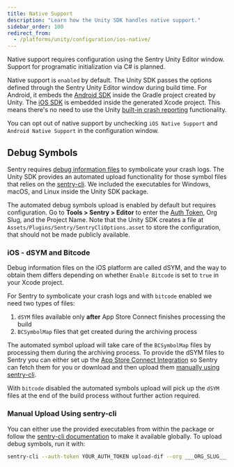 ```yaml
---
title: Native Support
description: "Learn how the Unity SDK handles native support."
sidebar_order: 100
redirect_from:
  - /platforms/unity/configuration/ios-native/
---
```


<Note>

Native support requires configuration using the Sentry Unity Editor window. Support for programatic initialization via C# is planned.

</Note>

Native support is `enabled` by default. The Unity SDK passes the options defined through the Sentry Unity Editor window during build time. For Android, it embeds the [Android SDK](/platforms/android/) inside the Gradle project created by Unity. The [iOS SDK](/platforms/apple/guides/ios/) is embedded inside the generated Xcode project. This means there's no need to use the Unity [built-in crash reporting](https://docs.unity3d.com/ScriptReference/CrashReport.html) functionality.

You can opt out of native support by unchecking `iOS Native Support` and `Android Native Support` in the configuration window.

## Debug Symbols

Sentry requires [debug information files](/platforms/android/data-management/debug-files/) to symbolicate your crash logs. The Unity SDK provides an automated upload functionality for those symbol files that relies on the [sentry-cli](/product/cli/). We included the executables for Windows, macOS, and Linux inside the Unity SDK package.

The automated debug symbols upload is enabled by default but requires configuration. Go to **Tools > Sentry > Editor** to enter the [Auth Token](https://sentry.io/api/), Org Slug, and the Project Name. Note that the Unity SDK creates a file at `Assets/Plugins/Sentry/SentryCliOptions.asset` to store the configuration, that should not be made publicly available.

### iOS - dSYM and Bitcode

Debug information files on the iOS platform are called dSYM, and the way to obtain them differs depending on whether `Enable Bitcode` is set to `true` in your Xcode project.

For Sentry to symbolicate your crash logs and with `bitcode` enabled we need two types of files:
1. `dSYM` files available only **after** App Store Connect finishes processing the build
2. `BCSymbolMap` files that get created during the archiving process

The automated symbol upload will take care of the `BCSymbolMap` files by processing them during the archiving process. To provide the dSYM files to Sentry you can either set up the [App Store Connect Integration](/platforms/apple/guides/ios/dsym/#bitcode-appstore) so Sentry can fetch them for you or download and then upload them [manually using sentry-cli](/platforms/apple/guides/ios/dsym/#bitcode-sentrycli).

With `bitcode` disabled the automated symbols upload will pick up the `dSYM` files at the end of the build process without further action required.

### Manual Upload Using sentry-cli

You can either use the provided executables from within the package or follow the [sentry-cli documentation](/product/cli/installation/) to make it available globally. To upload debug symbols, run it with:

```bash
sentry-cli --auth-token YOUR_AUTH_TOKEN upload-dif --org ___ORG_SLUG___ --project ___PROJECT_SLUG___ PATH_TO_SYMBOLS
```

